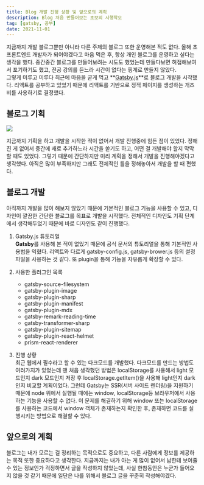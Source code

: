 ```yaml
---
title: Blog 개발 진행 상황 및 앞으로의 계획
description: Blog 처음 만들어보는 초보의 시행착오
tag: [gatsby, 공부]
date: 2021-11-01
---
```



지금까지 개발 블로그뿐만 아니라 다른 주제의 블로그 또한 운영해본 적도 없다.
올해 초 프론트엔드 개발자가 되어야겠다고 마음 먹은 후, 항상 개인 블로그를 운영하고 싶다는 생각을 했다. 중간중간
블로그를 만들어보려는 시도도 했었는데 만들다보면 허접해보여서 포기하기도 했고, 전공 강의를 듣느라 시간이 없다는 핑계로
만들지 않았다.  
그렇게 미루고 미루다 최근에 마음을 굳게 먹고 **[Gatsby.js](https://gatsbyjs.com)**로 블로그 개발을 시작했다.
리액트를 공부하고 있었기 때문에 리액트를 기반으로 정적 페이지를 생성하는 개츠비를 사용하기로 결정했다.

## 블로그 기획

<img src={image1} />

지금까지 기획을 하고 개발을 시작한 적이 없어서 개발 진행중에 힘든 점이 있었다. 정해진 게 없어서 중간에 새로 추가하느라
시간을 쏟기도 하고, 어떤 걸 개발해야 할지 막막할 때도 있었다. 그렇기 때문에 간단하지만 미리 계획을 정해서 개발을
진행해야겠다고 생각했다. 아직은 많이 부족하지만 그래도 전체적인 틀을 정해놓아서 개발을 할 때 편했다.

## 블로그 개발

아직까지 개발을 많이 해보지 않았기 때문에 기본적인 블로그 기능을 사용할 수 있고, 디자인이 깔끔한 간단한 블로그를
목표로 개발을 시작했다. 전체적인 디자인도 기획 단계에서 생각해두었기 때문에 바로 디자인도 같이 진행했다.

1. Gatsby.js 튜토리얼  
   **Gatsby**를 사용해 본 적이 없었기 때문에 공식 문서의 튜토리얼을 통해 기본적인 사용법을 익혔다.
   리액트와 다르게 gatsby-config.js, gatsby-brower.js 등의 설정 파일을 사용하는 것 같다.
   또 plugin을 통해 기능을 자유롭게 확장할 수 있다.

2. 사용한 플러그인 목록

   - gatsby-source-filesystem
   - gatsby-plugin-image
   - gatsby-plugin-sharp
   - gatsby-plugin-manifest
   - gatsby-plugin-mdx
   - gatsby-remark-reading-time
   - gatsby-transformer-sharp
   - gatsby-plugin-sitemap
   - gatsby-plugin-react-helmet
   - prism-react-renderer

3. 진행 상황  
   최근 웹에서 필수라고 할 수 있는 다크모드를 개발했다. 다크모드를 만드는 방법도 여러가지가 있었는데 맨 처음 생각했던
   방법은 localStorage를 사용해서 light 모드인지 dark 모드인지 저장 후 localStorage.getItem()을 사용해
   light인지 dark인지 비교할 계획이었다. 그런데 Gatsby는 SSR(서버 사이드 렌더링)을 지원하기 때문에 node 위에서 실행될 때에는 window, localStorage등
   브라우저에서 사용하는 기능을 사용할 수 없다. 이 문제를 해결하기 위해 window 또는 localStorage를 사용하는
   코드에서 window 객체가 존재하는지 확인한 후, 존재하면 코드를 실행시키는 방법으로 해결할 수 있다.

## 앞으로의 계획

블로그는 내가 모르는 걸 정리하는 목적으로도 중요하고, 다른 사람에게 정보를 제공하는 목적 또한 중요하다고 생각한다.
지금까지는 내가 아는 게 많이 없어서 남한테 보여줄 수 있는 정보인가 걱정하면서 글을 작성하지 않았는데, 사실
한참동안은 누군가 들어오지 않을 것 같기 때문에 일단은 나를 위해서 블로그 글을 꾸준히 작성해야겠다.
